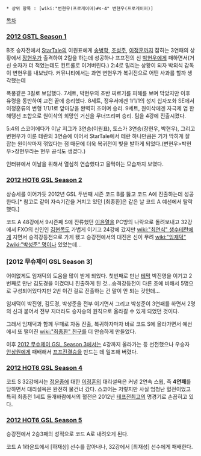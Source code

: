  * 상위 항목 : [wiki:"변현우(프로게이머)#s-4" 변현우(프로게이머)]

[[목차]]

=== [[2012 GSTL Season 1]] ===
B조 승자전에서 [[StarTale]]의 이원표에게 [[송병학]], [[조성주]], [[이정훈]]까지 잡히는 3연패의 상황에서 [[장현우]]가 출격하여 2킬을 하는데 성공하나 프프전의 신 [[박현우]]에게 패하면서(거신 숫자가 더 적었는데도 컨트롤로 이겨버린다.) 2:4로 밀리는 상황이 되자 박외식 감독이 변현우를 내보냈다. 커뮤니티에서는 과연 변현우가 복귀전으로 어떤 사과를 할까 생각했는데

폭풍같은 3킬로 보답했다. 7세트, 박현우의 초반 찌르기를 피해를 보며 막았지만 이후 유령을 동반하여 교전 끝에 승리했다. 8세트, 정우서에겐 1/1/1의 성지 십자포화 SE에서 이정훈류의 변형 1/1/1로 앞마당을 완벽히 조이며 승리. 9세트, 원이삭에겐 자극제 업 한 해탱선 조합으로 원이삭의 희망인 거신을 무너뜨리며 승리. 팀을 4강에 진출시켰다.

5:4의 스코어에다가 이날 저그가 3연승(이원표), 토스가 3연승(장현우, 박현우), 그리고 변현우가 이룬 테란의 3연승에 이어서 StarTale에서 테란 하나만큼은 기가 막히게 잘 잡는 원이삭마저 꺾었다는 점 때문에 더욱 복귀전이 빛을 발하게 되었다.(변현우>박현우>장현우라는 현우 공식도 생겼다.)

인터뷰에서 이날을 위해서 열심히 연습했다고 울먹이는 모습까지 보였다.
=== [[2012 HOT6 GSL Season 2]] ===
상승세를 이어가듯 2012년 GSL 두번째 시즌 코드 B를 뚫고 코드 A에 진출하는데 성공한다.[* 참고로 같이 자숙기간을 거치고 있던 [최종환]은 같은 날 코드 A 예선에서 탈락했다.]

코드 A 48강에서 9시즌째 S에 잔류했던 [[이윤열]]을 PC방의 나락으로 돌려보내고 32강에서 FXO의 신인인 [[김현목]]도 가볍게 이기고 24강에 갔지만 [[wiki:"최연식" 생수테란]]에게 지면서 승격강등전으로 가게 됐고 승강전에서의 대진은 신이 무려 [[wiki:"임재덕" 2]][[wiki:"박성준" 명]]이나 있었는데...
=== [2012 무슈제이 GSL Season 3] ===
어이없게도 임재덕의 도움을 많이 받게 되었다. 첫번째로 만난 [[테막]] 박진영을 이기고 2번째로 만난 김도경을 이겼더니 진출하게 된 것...승격강등전이 다른 조에 비해서 5명으로 구성되어있다지만 2번 이긴 걸로 진출하는 건 말이 안 되는 것인데...

임재덕이 박진영, 김도경, 박성준을 전부 이기면서 그리고 박성준이 3연패를 하면서 2명의 신과 붙어서 전부 지더라도 승자승의 원칙으로 올라갈 수 있게 되었던 것이다.

그래서 임재덕과 함께 무패로 자동 진출, 복귀하자마자 바로 코드 S에 올라가면서 예선에서 또 떨어진 [[wiki:"최종환" 친구]]를 더 안습하게 만들었다.

이후 [[2012 무슈제이 GSL Season 3]]에서는 4강까지 올라가는 등 선전했으나 우승자 [[안상원]]에게 패배해서 [[프프전]]결승을 만드는 데 일조해 버렸다.
=== [[2012 HOT6 GSL Season 4]] ===
코드 S 32강에서는 [[정윤종]]에 대한 [[이정훈]]의 대리설욕은 커녕 2연속 스윕, 즉 '''4연패'''를 당하면서 대리설욕은 완전히 물건너 갔다. 스코어는 저렇지만 사실 엄청난 혈전이었고 특히 최종전 1세트 돌개바람에서의 혈전은 2012년 [[테프전]]최고의 명경기로 손꼽히고 있다.
=== [[2012 HOT6 GSL Season 5]] ===
승강전에서 2승3패의 성적으로 코드 A로 내려오게 된다.

코드 A 1라운드에서 [하재상] 선수를 잡아내나, 32강에서 [최재성] 선수에게 패배한다.
